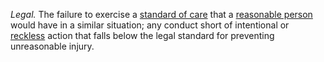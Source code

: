 ''Legal.''  The failure to exercise a [[standard of care]] that a [[reasonable person]] would have in a similar situation; any conduct short of intentional or [[reckless]] action that falls below the legal standard for preventing unreasonable injury.